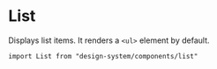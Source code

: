 

<Meta of={Stories} />

# List

Displays list items. It renders a `<ul>` element by default.

`import List from "design-system/components/list"`

<Canvas of={Stories.Overview} />

<ArgTypes />
